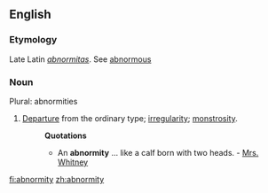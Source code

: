 ==English==

===Etymology===
Late Latin ''[[abnormitas]]''. See [[abnormous]]
===Noun===
Plural: abnormities
#[[Departure]] from the ordinary type; [[irregularity]]; [[monstrosity]].
#:'''Quotations'''
#:*An '''abnormity''' ... like a calf born with two heads. - [[Mrs. Whitney]]

[[fi:abnormity]]
[[zh:abnormity]]